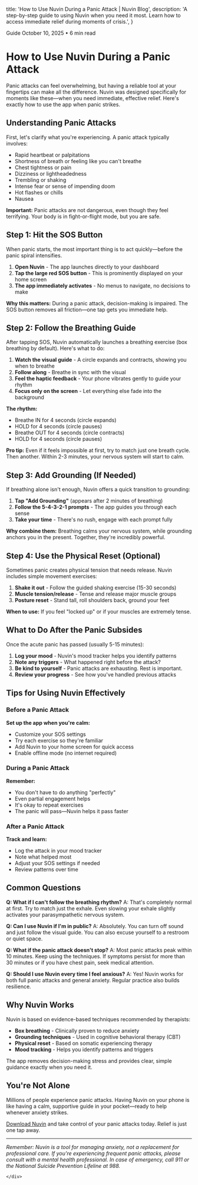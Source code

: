 
  title: 'How to Use Nuvin During a Panic Attack | Nuvin Blog',
  description: 'A step-by-step guide to using Nuvin when you need it most. Learn how to access immediate relief during moments of crisis.',
}

<BlogArticleSchema
  title="How to Use Nuvin During a Panic Attack"
  description="A step-by-step guide to using Nuvin when you need it most. Learn how to access immediate relief during moments of crisis."
  datePublished="2025-10-10"
  slug="using-nuvin-during-panic-attack"
/>

<div className="py-16 px-4 sm:px-6 lg:px-8">
  <div className="max-w-3xl mx-auto">
    <div className="bg-white/95 backdrop-blur-sm rounded-2xl shadow-xl p-8 sm:p-12">
      <div className="mb-8">
        <div className="flex items-center gap-4 text-sm text-gray-600 mb-4">
          <span className="bg-nuvin-purple/10 text-nuvin-purple px-3 py-1 rounded-full font-medium">
            Guide
          </span>
          <span>October 10, 2025</span>
          <span>•</span>
          <span>6 min read</span>
        </div>
      </div>

# How to Use Nuvin During a Panic Attack

Panic attacks can feel overwhelming, but having a reliable tool at your fingertips can make all the difference. Nuvin was designed specifically for moments like these—when you need immediate, effective relief. Here's exactly how to use the app when panic strikes.

## Understanding Panic Attacks

First, let's clarify what you're experiencing. A panic attack typically involves:

- Rapid heartbeat or palpitations
- Shortness of breath or feeling like you can't breathe
- Chest tightness or pain
- Dizziness or lightheadedness
- Trembling or shaking
- Intense fear or sense of impending doom
- Hot flashes or chills
- Nausea

**Important:** Panic attacks are not dangerous, even though they feel terrifying. Your body is in fight-or-flight mode, but you are safe.

## Step 1: Hit the SOS Button

When panic starts, the most important thing is to act quickly—before the panic spiral intensifies.

1. **Open Nuvin** - The app launches directly to your dashboard
2. **Tap the large red SOS button** - This is prominently displayed on your home screen
3. **The app immediately activates** - No menus to navigate, no decisions to make

**Why this matters:** During a panic attack, decision-making is impaired. The SOS button removes all friction—one tap gets you immediate help.

## Step 2: Follow the Breathing Guide

After tapping SOS, Nuvin automatically launches a breathing exercise (box breathing by default). Here's what to do:

1. **Watch the visual guide** - A circle expands and contracts, showing you when to breathe
2. **Follow along** - Breathe in sync with the visual
3. **Feel the haptic feedback** - Your phone vibrates gently to guide your rhythm
4. **Focus only on the screen** - Let everything else fade into the background

**The rhythm:**
- Breathe IN for 4 seconds (circle expands)
- HOLD for 4 seconds (circle pauses)
- Breathe OUT for 4 seconds (circle contracts)
- HOLD for 4 seconds (circle pauses)

**Pro tip:** Even if it feels impossible at first, try to match just one breath cycle. Then another. Within 2-3 minutes, your nervous system will start to calm.

## Step 3: Add Grounding (If Needed)

If breathing alone isn't enough, Nuvin offers a quick transition to grounding:

1. **Tap "Add Grounding"** (appears after 2 minutes of breathing)
2. **Follow the 5-4-3-2-1 prompts** - The app guides you through each sense
3. **Take your time** - There's no rush, engage with each prompt fully

**Why combine them:** Breathing calms your nervous system, while grounding anchors you in the present. Together, they're incredibly powerful.

## Step 4: Use the Physical Reset (Optional)

Sometimes panic creates physical tension that needs release. Nuvin includes simple movement exercises:

1. **Shake it out** - Follow the guided shaking exercise (15-30 seconds)
2. **Muscle tension/release** - Tense and release major muscle groups
3. **Posture reset** - Stand tall, roll shoulders back, ground your feet

**When to use:** If you feel "locked up" or if your muscles are extremely tense.

## What to Do After the Panic Subsides

Once the acute panic has passed (usually 5-15 minutes):

1. **Log your mood** - Nuvin's mood tracker helps you identify patterns
2. **Note any triggers** - What happened right before the attack?
3. **Be kind to yourself** - Panic attacks are exhausting. Rest is important.
4. **Review your progress** - See how you've handled previous attacks

## Tips for Using Nuvin Effectively

### Before a Panic Attack

**Set up the app when you're calm:**
- Customize your SOS settings
- Try each exercise so they're familiar
- Add Nuvin to your home screen for quick access
- Enable offline mode (no internet required)

### During a Panic Attack

**Remember:**
- You don't have to do anything "perfectly"
- Even partial engagement helps
- It's okay to repeat exercises
- The panic will pass—Nuvin helps it pass faster

### After a Panic Attack

**Track and learn:**
- Log the attack in your mood tracker
- Note what helped most
- Adjust your SOS settings if needed
- Review patterns over time

## Common Questions

**Q: What if I can't follow the breathing rhythm?**
A: That's completely normal at first. Try to match just the exhale. Even slowing your exhale slightly activates your parasympathetic nervous system.

**Q: Can I use Nuvin if I'm in public?**
A: Absolutely. You can turn off sound and just follow the visual guide. You can also excuse yourself to a restroom or quiet space.

**Q: What if the panic attack doesn't stop?**
A: Most panic attacks peak within 10 minutes. Keep using the techniques. If symptoms persist for more than 30 minutes or if you have chest pain, seek medical attention.

**Q: Should I use Nuvin every time I feel anxious?**
A: Yes! Nuvin works for both full panic attacks and general anxiety. Regular practice also builds resilience.

## Why Nuvin Works

Nuvin is based on evidence-based techniques recommended by therapists:

- **Box breathing** - Clinically proven to reduce anxiety
- **Grounding techniques** - Used in cognitive behavioral therapy (CBT)
- **Physical reset** - Based on somatic experiencing therapy
- **Mood tracking** - Helps you identify patterns and triggers

The app removes decision-making stress and provides clear, simple guidance exactly when you need it.

## You're Not Alone

Millions of people experience panic attacks. Having Nuvin on your phone is like having a calm, supportive guide in your pocket—ready to help whenever anxiety strikes.

[Download Nuvin](https://apps.apple.com/us/app/nuvin-anxiety-relief/id6753338724) and take control of your panic attacks today. Relief is just one tap away.

---

*Remember: Nuvin is a tool for managing anxiety, not a replacement for professional care. If you're experiencing frequent panic attacks, please consult with a mental health professional. In case of emergency, call 911 or the National Suicide Prevention Lifeline at 988.*

    </div>
  </div>
</div>
